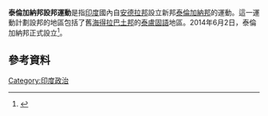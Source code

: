 {{Expand language|1=en|time=2021-01-10T11:38:29+00:00}}
'''泰倫加納邦設邦運動'''是指[[印度|印度]]國內自[[安德拉邦|安德拉邦]]設立新邦[[泰倫加納邦|泰倫加納邦]]的運動。這一運動計劃設邦的地區包括了舊[[海得拉巴土邦|海得拉巴土邦]]的[[泰盧固語|泰盧固語]]地區。2014年6月2日，泰倫加納邦正式設立<ref>{{cite web|title=Telangana state to be formally carved out on June 2|url=http://news.biharprabha.com/2014/03/telangana-state-to-be-formally-carved-out-on-june-2/|work=IANS|publisher=news.biharprabha.com|accessdate=6 March 2014|archive-date=2018-12-25|archive-url=https://web.archive.org/web/20181225064346/http://news.biharprabha.com/2014/03/telangana-state-to-be-formally-carved-out-on-june-2/|dead-url=no}}</ref>。
== 參考資料 ==
{{reflist}}
{{Coord|17.99|79.59|display=title}}
[[Category:印度政治|Category:印度政治]]